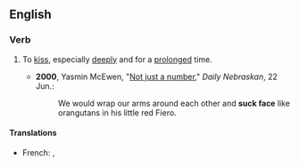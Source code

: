 ==English==

===Verb===
{{en-verb|head=[[suck]] [[face]]|sucks face|sucking face|sucked face}}

# {{context|idiomatic|colloquial}} To [[kiss]], especially [[deeply]] and for a [[prolong]]ed time.
#* '''2000''', Yasmin McEwen, "[http://media.www.dailynebraskan.com/media/storage/paper857/news/2000/06/22/Opinion/Not-Just.A.Number-1732974.shtml?sourcedomain=www.dailynebraskan.com&MIIHost=media.collegepublisher.com Not just a number]," ''Daily Nebraskan'', 22 Jun.:
#*: We would wrap our arms around each other and '''suck face''' like orangutans in his little red Fiero.

====Translations====
{{trans-top|''(colloquial)'' to kiss, especially deeply and for a prolonged time}}
* French: {{t+|fr|sucer la poire}}, {{t+|fr|sucer la pomme}}
{{trans-mid}}
{{trans-bottom}}